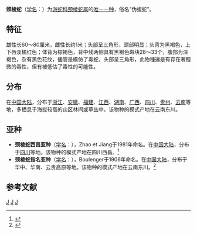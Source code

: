 {{Speciesbox
| image = Macropisthodon rudis from Taiwan.jpg
| image_caption =
| status = LC
| status_system = IUCN3.1
| status_ref = <ref name=IUCN>{{cite journal | authors = Rao, D.-q., Lau, M. & Zhou, Z. | title = ''Rhabdophis rudis'' | journal = [[IUCN_Red_List_of_Threatened_Species|IUCN Red List of Threatened Species]] | volume= 2012 | page = e.T191933A2017330 | year = 2012 | doi = 10.2305/IUCN.UK.2012-1.RLTS.T191933A2017330.en }}</ref>
| genus = Pseudagkistrodon
| parent_authority = [[John_Van_Denburgh|Van Denburgh]], 1909
| species = rudis
| authority = [[George_Albert_Boulenger|Boulenger]], 1906
| synonyms =
*''Macropisthodon rudis''
*''Rhabdophis rudis''
}}
'''颈棱蛇'''（[[学名|学名]]：{{lang|la|''Pseudagkistrodon rudis''}}）为[[游蛇科|游蛇科]][[颈棱蛇属|颈棱蛇属]]的[[单型|唯一一种]]，俗名“伪蝮蛇”。

==特征==
雄性长60～80厘米，雌性长约1米；头部呈三角形，颈部明显；头背为黑褐色，上下唇淡橘红色；体背为棕褐色，背中线两侧具有黑褐色斑块28～33个，腹部为深褐色，杂有黑色花纹，儘管是模仿了毒蛇，头部呈三角形，此物種還是有存在著輕微的毒性，但有被低估了毒性的可能性。

==分布==
在[[中国大陆|中国大陆]]，分布于[[浙江|浙江]]、[[安徽|安徽]]、[[福建|福建]]、[[江西|江西]]、[[湖南|湖南]]、[[广西|广西]]、[[四川|四川]]、[[贵州|贵州]]、[[云南|云南]]等地，多栖息于海拔较高的山区林间或草丛中。该物种的模式产地在云南东川。

==亚种==
*'''颈棱蛇西昌亚种'''（[[学名|学名]]：{{lang|la|''Pseudagkistrodon rudis multiprefrontalis''}}），Zhao et Jiang于1981年命名。在[[中国大陆|中国大陆]]，分布于[[四川|四川]]等地。该物种的模式产地在四川西昌。<ref name='id4642'>{{cite web| url =http://www.bioinfo.cn/db05/BjdwSpecies.php?action=view&id=4642| title =颈棱蛇西昌亚种| work =《中国动物物种编目数据库》| publisher =中国科学院微生物研究所| author =中国科学院动物研究所| accessdate =2009-04-11| deadurl =yes| archiveurl =https://web.archive.org/web/20160305020244/http://www.bioinfo.cn/db05/BjdwSpecies.php?action=view&id=4642| archivedate =2016-03-05}}</ref>
*'''颈棱蛇指名亚种'''（[[学名|学名]]：{{lang|la|''Pseudagkistrodon rudis rudis''}}），Boulenger于1906年命名。在[[中国大陆|中国大陆]]，分布于华中、华南、云贵高原等地。该物种的模式产地在云南东川。<ref name='id4643'>{{cite web| url =http://www.bioinfo.cn/db05/BjdwSpecies.php?action=view&id=4643| title =颈棱蛇指名亚种| work =《中国动物物种编目数据库》| publisher =中国科学院微生物研究所| author =中国科学院动物研究所| accessdate =2009-04-11| deadurl =yes| archiveurl =https://web.archive.org/web/20160305053222/http://www.bioinfo.cn/db05/BjdwSpecies.php?action=view&id=4643| archivedate =2016-03-05}}</ref>

== 参考文献 ==
{{reflist}}

{{Taxonbar}}

[[Category:1906年描述的动物|J]]
[[Category:游蛇科|J]]
[[Category:中國特有蛇類|J]]